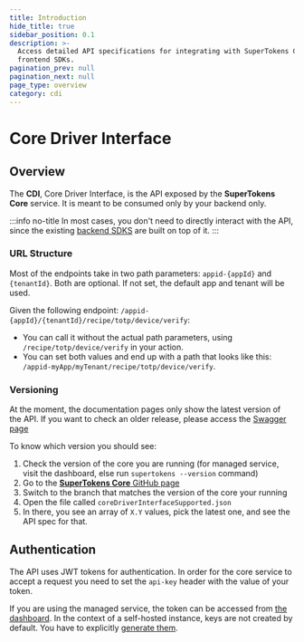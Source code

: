 ```yaml
---
title: Introduction
hide_title: true
sidebar_position: 0.1
description: >-
  Access detailed API specifications for integrating with SuperTokens Core and
  frontend SDKs.
pagination_prev: null
pagination_next: null
page_type: overview 
category: cdi
---
```


# Core Driver Interface


## Overview

The **CDI**, Core Driver Interface, is the API exposed by the **SuperTokens Core** service.
It is meant to be consumed only by your backend only.

:::info no-title
In most cases, you don't need to directly interact with the API, since the existing [backend SDKS](/docs/references/backend-sdks/reference) are built on top of it.
:::



### URL Structure

Most of the endpoints take in two path parameters: `appid-{appId}` and `{tenantId}`.
Both are optional.
If not set, the default app and tenant will be used.

Given the following endpoint: `/appid-{appId}/{tenantId}/recipe/totp/device/verify`:
- You can call it without the actual path parameters, using `/recipe/totp/device/verify` in your action. 
- You can set both values and end up with a path that looks like this: `/appid-myApp/myTenant/recipe/totp/device/verify`.

### Versioning

At the moment, the documentation pages only show the latest version of the API.
If you want to check an older release, please access the [Swagger page](https://app.swaggerhub.com/apis/supertokens/CDI)

To know which version you should see:
1. Check the version of the core you are running (for managed service, visit the dashboard, else run `supertokens --version` command)
2. Go to the [**SuperTokens Core** GitHub page](https://github.com/supertokens/supertokens-core)
3. Switch to the branch that matches the version of the core your running
4. Open the file called `coreDriverInterfaceSupported.json`
5. In there, you see an array of `X.Y` values, pick the latest one, and see the API spec for that.


## Authentication

The API uses JWT tokens for authentication.
In order for the core service to accept a request you need to set the `api-key` header with the value of your token.

If you are using the managed service, the token can be accessed from [the dashboard](https://supertokens.com/dashboard-saas).
In the context of a self-hosted instance, keys are not created by default.
You have to explicitly [generate them](/docs/platform-configuration/supertokens-core/api-keys).





